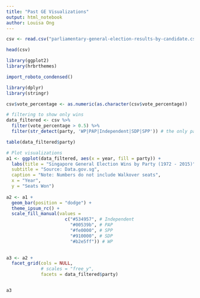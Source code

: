 ```yaml
---
title: "Past GE Visualizations"
output: html_notebook
author: Louisa Ong
---
```


```r
csv <- read.csv("parliamentary-general-election-results-by-candidate.csv")

head(csv)

```

```r

library(ggplot2)
library(hrbrthemes)

import_roboto_condensed()

library(dplyr)
library(stringr)

csv$vote_percentage <- as.numeric(as.character(csv$vote_percentage))

# filtering to show only wins
data_filtered <- csv %>% 
  filter(vote_percentage > 0.5) %>%
  filter(str_detect(party, 'WP|PAP|Independent|SDP|SPP')) # the only parties with wins

table(data_filtered$party)

# Plot visualizations
a1 <- ggplot(data_filtered, aes(x = year, fill = party)) + 
  labs(title = "Singapore General Election Wins by Party (1972 - 2015)", 
  subtitle = "Source: Data.gov.sg", 
  caption = "Note: Numbers do not include Walkover seats",
  x = "Year", 
  y = "Seats Won")
  
a2 <- a1 + 
  geom_bar(position = "dodge") +
  theme_ipsum_rc() +
  scale_fill_manual(values = 
                      c("#534957", # Independent 
                        "#00539b", # PAP
                        "#fe0000", # SPP
                        "#910000", # SDP 
                        "#b2e5ff")) # WP 

  
a3 <- a2 + 
  facet_grid(cols = NULL, 
             # scales = "free_y",
             facets = data_filtered$party)


a3
```
